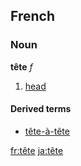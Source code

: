 ==French==
===Noun===
'''tête''' ''f''

# [[head]]

====Derived terms====
*[[tête-à-tête]]

[[fr:tête]]
[[ja:tête]]